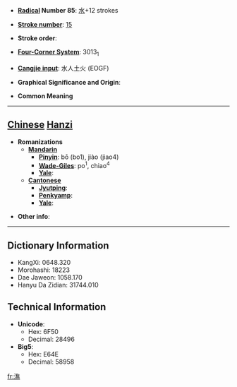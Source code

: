 * '''[[Wiktionary:Chinese radical index| Radical]] Number 85''': [[Wiktionary:Chinese radical index 水|水]]+12 strokes

* '''[[Wiktionary:Chinese total strokes index|Stroke number]]''': [[Wiktionary:Chinese total strokes index 15|15]]

* '''Stroke order''': 

* '''[[Wiktionary:Chinese four corner index|Four-Corner System]]''': 3013<sub>1</sub>

* '''[[Wiktionary:Chinese Cangjie index|Cangjie input]]''': 水人土火 (EOGF)

* '''Graphical Significance and Origin''': 

* '''Common Meaning'''

----

== [[Chinese]] [[Hanzi]] ==

* '''Romanizations'''
** '''[[Mandarin]]'''
*** '''[[Pinyin]]''': bō (bo1), jiào (jiao4)
*** '''[[Wade-Giles]]''': po<sup>1</sup>, chiao<sup>4</sup>
*** '''[[Yale]]''': 
** '''[[Cantonese]]'''
*** '''[[Jyutping]]''':
*** '''[[Penkyamp]]''': 
*** '''[[Yale]]''': 

* '''Other info''': 

----

== Dictionary Information ==

* KangXi: 0648.320
* Morohashi: 18223
* Dae Jaweon: 1058.170
* Hanyu Da Zidian: 31744.010

== Technical Information ==

* '''Unicode''':
** Hex: 6F50
** Decimal: 28496
* '''Big5''':
** Hex: E64E
** Decimal: 58958

[[fr:潐]]